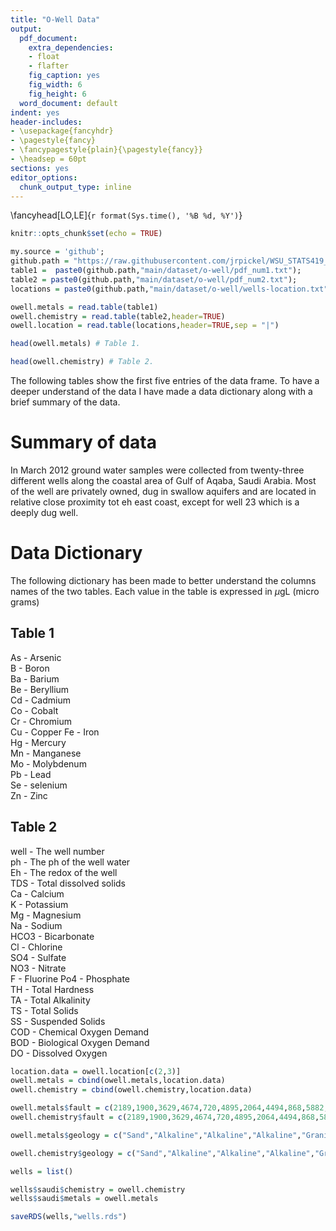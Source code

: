 ```yaml
---
title: "O-Well Data"
output:
  pdf_document:
    extra_dependencies:
    - float
    - flafter
    fig_caption: yes
    fig_width: 6
    fig_height: 6
  word_document: default
indent: yes
header-includes:
- \usepackage{fancyhdr}
- \pagestyle{fancy}
- \fancypagestyle{plain}{\pagestyle{fancy}}
- \headsep = 60pt
sections: yes
editor_options:
  chunk_output_type: inline
---
```

\fancyhead[RO,RE]{Justin Pickel \\ STATS 419 \\ Dr.Shaffer }
\fancyhead[LO,LE]{`r format(Sys.time(), '%B %d, %Y')`}
\fancyhead[CO,CE]{Assignment: o-well}
\setlength\parindent{24pt}

```r
knitr::opts_chunk$set(echo = TRUE)

my.source = 'github';
github.path = "https://raw.githubusercontent.com/jrpickel/WSU_STATS419_2021/";
table1 =  paste0(github.path,"main/dataset/o-well/pdf_num1.txt");
table2 = paste0(github.path,"main/dataset/o-well/pdf_num2.txt");
locations = paste0(github.path,"main/dataset/o-well/wells-location.txt");
```

```r
owell.metals = read.table(table1)
owell.chemistry = read.table(table2,header=TRUE)
owell.location = read.table(locations,header=TRUE,sep = "|")
```

```r
head(owell.metals) # Table 1.
```

```r
head(owell.chemistry) # Table 2.
```

The following tables show the first five entries of the data frame. To have a deeper understand of the data I have made a data dictionary along with a brief summary of the data.  

# Summary of data
In March 2012 ground water samples were collected from twenty-three different wells along the coastal area of Gulf of Aqaba, Saudi Arabia. Most of the well are privately owned, dug in swallow aquifers and are located in relative close proximity tot eh east coast, except for well 23 which is a deeply dug well.
\begin{quote}
"Results of dissolved metals and physicochemical properties of groundwater samples are presented in Table
1 and Table 2. Metal contents in groundwater samples were low throughout the sampling wells and they are
within the range listed for waters suitable for drinking water (WHO, 2008). High concentrations of these metals
have been found in the adjacent soil samples and geologic units (Table 3 and Table 4). This suggests that the
primary source of dissolved metals to groundwater is not probably metals leached from the surrounding rocks
and soils, but rather released from aquifer materials (water-rock interaction). It may also suggest that
groundwater aquifer is not significantly recharged from surface runoff or the recharge rate from surface water is
low or negligible. This is consistent with the low and erratic annual precipitation rate occurred in the region." - (Journal of Applied Science and Agriculture,2013)
\end{quote}

# Data Dictionary
The following dictionary has been made to better understand the columns names of the two tables. Each value in the table is expressed in $\mu$g\textbackslash L (micro grams) \par
## Table 1 
As - Arsenic  
B - Boron  
Ba - Barium  
Be - Beryllium  
Cd - Cadmium  
Co - Cobalt  
Cr - Chromium  
Cu - Copper 
Fe - Iron  
Hg - Mercury  
Mn - Manganese  
Mo - Molybdenum  
Pb - Lead  
Se - selenium  
Zn - Zinc\par
## Table 2
well - The well number   
ph - The ph of the well water  
Eh - The redox of the well  
TDS - Total dissolved solids  
Ca - Calcium   
K - Potassium  
Mg - Magnesium  
Na - Sodium  
HCO3 - Bicarbonate  
Cl - Chlorine    
SO4 - Sulfate   
NO3 - Nitrate  
F - Fluorine 
Po4 - Phosphate  
TH - Total Hardness  
TA - Total Alkalinity  
TS - Total Solids  
SS - Suspended Solids  
COD - Chemical Oxygen Demand  
BOD - Biological Oxygen Demand  
DO - Dissolved Oxygen  

```r
location.data = owell.location[c(2,3)]
owell.metals = cbind(owell.metals,location.data)
owell.chemistry = cbind(owell.chemistry,location.data)
```

```r
owell.metals$fault = c(2189,1900,3629,4674,720,4895,2064,4494,868,5882,5813,5665,670,493,4818,1114,2705,5582,2539,4466 ,6009,3313,2697)
owell.chemistry$fault = c(2189,1900,3629,4674,720,4895,2064,4494,868,5882,5813,5665,670,493,4818,1114,2705,5582,2539,4466 ,6009,3313,2697)
```

```r
owell.metals$geology = c("Sand","Alkaline","Alkaline","Alkaline","Granite","Volcanic","Gypsum","Alkaline","Gypsum","Volcanic","Alkaline,Granite","Granite","Gypsum","Gypsum","Volcanic","Alkaline,Volcanic","Gypsum","Sand","Sand","Sand","Sand","Sand","Alkaline,Granite")

owell.chemistry$geology = c("Sand","Alkaline","Alkaline","Alkaline","Granite","Volcanic","Gypsum","Alkaline","Gypsum","Volcanic","Alkaline,Granite","Granite","Gypsum","Gypsum","Volcanic","Alkaline,Volcanic","Gypsum","Sand","Sand","Sand","Sand","Sand","Alkaline,Granite")
```

```r
wells = list()

wells$saudi$chemistry = owell.chemistry
wells$saudi$metals = owell.metals

saveRDS(wells,"wells.rds")
```



